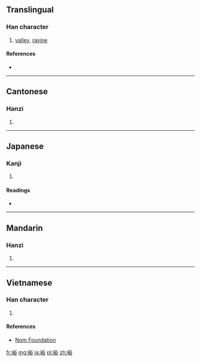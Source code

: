 ==Translingual==

===Han character===
{{Han char|rn=46|rad=山|as=07|sn=10|four=2876<sub>8</sub>|canj=山金人口 (UCOR)|ids=⿰[[山]][[谷]]}}

# [[valley]], [[ravine]]

====References====
* {{Han ref|kx=0311.110|dkj=08073|dj=0611.190|hdz=10775.090|uh=5CEA|ud=23786|bh=AE6E|bd=44654}}

----

==Cantonese==

===Hanzi===
{{yue-hanzi|jyut=[[juk6]], [[jyu6]]|y=yuk6, yu6}}

# {{defn|lang=yue|sort=山07}}

----

==Japanese==

===Kanji===
{{ja-kanji|grade=|rs=山07}}

# {{defn|lang=ja|sort=山07}}

====Readings====
* {{ja-readings|on=[[よく]] (yoku)|kun=[[たに]] (tani)}}

----

==Mandarin==

===Hanzi===
{{cmn-hanzi|pin=[[yù]] ([[yu4]])|wg=yü<sup>4</sup>}}

# {{defn|lang=cmn|sort=山07}}

----

==Vietnamese==

===Han character===
{{vi-readings|rs=山07| hanviet = dụ}}

# {{defn|lang=vi|sort=山07}}

====References====
*[http://nomfoundation.org/common/nom_details.php?codepoint=5cea Nom Foundation]

[[fr:峪]]
[[mg:峪]]
[[ja:峪]]
[[pl:峪]]
[[zh:峪]]